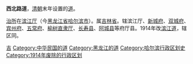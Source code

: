 '''西北路道'''，[[清朝|清朝]]末年设置的[[道_(行政区划)|道]]。

[[治所|治所]]在[[滨江厅|滨江厅]]（今[[黑龙江省|黑龙江省]][[哈尔滨市|哈尔滨市]]）。属[[吉林省|吉林省]]。辖滨江厅、[[新城府|新城府]]、[[双城府|双城府]]、[[宾州府|宾州府]]、[[五常府|五常府]]、[[榆树直隶厅|榆树直隶厅]]、[[长寿县_(清朝)|长寿县]]、[[阿城县|阿城县]]等府厅县。1914年改[[滨江道|滨江道]]，辖区同。
{{清朝吉林省行政區劃|nocat}}
{{黑龙江行政区划小作品}}
{{DEFAULTSORT:X}}
[[Category:清朝的道|吉]]
[[Category:中华民国的道|Category:中华民国的道]]
[[Category:黑龙江的道|Category:黑龙江的道]] 
[[Category:哈尔滨行政区划史|Category:哈尔滨行政区划史]]
[[Category:1914年废除的行政区划|Category:1914年废除的行政区划]]